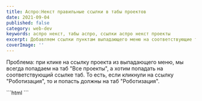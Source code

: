 ```yaml
---
title: Аспро:Некст правильные ссылки в табы проектов
date: 2021-09-04
published: false
category: web-dev
keywords: аспро некст, табы аспро, ссылки аспро некст проекты
excerpt: Добавляем ссылки пунктам выпадающего меню на соответствующие табы проектов
coverImage: ''
---
```

Проблема: при клике на ссылку проекта из выпадающего меню, мы всегда попадаем на таб "Все проекты", а хотим попадать на соответствующий ссылке таб. То есть, если кликнули на ссылку "Роботизация", то и попасть должны на таб "Роботизация".

<Figcaption src="http://tech.sereja-art.ru/upload/blogs/aspro-next-project-link-tab/aspro-next-project-link-tab-2.png" alt="" />
<Figcaption src="http://tech.sereja-art.ru/upload/blogs/aspro-next-project-link-tab/aspro-next-project-link-tab.png" alt="" />

<CodeTitle title='Костыль для ссылок проектов в URL' lang="js" />
  ```html
    <script>
      $(document).ready(function() {
        var filter = window.location.hash.replace('#', '');
        $('span[data-filter="' + filter + '"]').click();
      });
    </script>
  ```